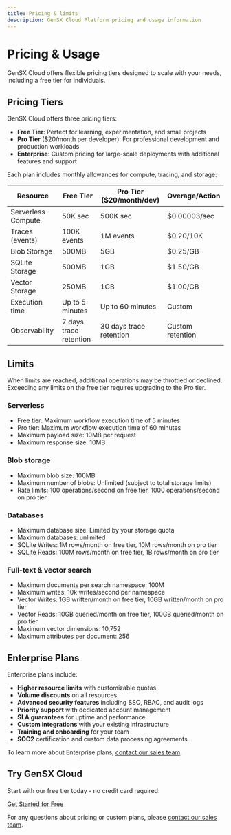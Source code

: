 ```yaml
---
title: Pricing & limits
description: GenSX Cloud Platform pricing and usage information
---
```


# Pricing & Usage

GenSX Cloud offers flexible pricing tiers designed to scale with your needs, including a free tier for individuals.

## Pricing Tiers

GenSX Cloud offers three pricing tiers:

- **Free Tier**: Perfect for learning, experimentation, and small projects
- **Pro Tier** ($20/month per developer): For professional development and production workloads
- **Enterprise**: Custom pricing for large-scale deployments with additional features and support

Each plan includes monthly allowances for compute, tracing, and storage:

| Resource           | Free Tier              | Pro Tier ($20/month/dev) | Overage/Action   |
| ------------------ | ---------------------- | ------------------------ | ---------------- |
| Serverless Compute | 50K sec                | 500K sec                 | $0.00003/sec     |
| Traces (events)    | 100K events            | 1M events                | $0.20/10K        |
| Blob Storage       | 500MB                  | 5GB                      | $0.25/GB         |
| SQLite Storage     | 500MB                  | 1GB                      | $1.50/GB         |
| Vector Storage     | 250MB                  | 1GB                      | $1.00/GB         |
| Execution time     | Up to 5 minutes        | Up to 60 minutes         | Custom           |
| Observability      | 7 days trace retention | 30 days trace retention  | Custom retention |

## Limits

When limits are reached, additional operations may be throttled or declined. Exceeding any limits on the free tier requires upgrading to the Pro tier.

### Serverless

- Free tier: Maximum workflow execution time of 5 minutes
- Pro tier: Maximum workflow execution time of 60 minutes
- Maximum payload size: 10MB per request
- Maximum response size: 10MB

### Blob storage

- Maximum blob size: 100MB
- Maximum number of blobs: Unlimited (subject to total storage limits)
- Rate limits: 100 operations/second on free tier, 1000 operations/second on pro tier

### Databases

- Maximum database size: Limited by your storage quota
- Maximum databases: unlimited
- SQLite Writes: 1M rows/month on free tier, 10M rows/month on pro tier
- SQLite Reads: 100M rows/month on free tier, 1B rows/month on pro tier

### Full-text & vector search

- Maximum documents per search namespace: 100M
- Maximum writes: 10k writes/second per namespace
- Vector Writes: 1GB written/month on free tier, 10GB written/month on pro tier
- Vector Reads: 10GB queried/month on free tier, 100GB queried/month on pro tier
- Maximum vector dimensions: 10,752
- Maximum attributes per document: 256

## Enterprise Plans

Enterprise plans include:

- **Higher resource limits** with customizable quotas
- **Volume discounts** on all resources
- **Advanced security features** including SSO, RBAC, and audit logs
- **Priority support** with dedicated account management
- **SLA guarantees** for uptime and performance
- **Custom integrations** with your existing infrastructure
- **Training and onboarding** for your team
- **SOC2** certification and custom data processing agreements.

To learn more about Enterprise plans, [contact our sales team](mailto:contact@gensx.com).

## Try GenSX Cloud

Start with our free tier today - no credit card required:

[Get Started for Free](https://signin.gensx.com/sign-up)

For any questions about pricing or custom plans, please [contact our sales team](mailto:contact@gensx.com).
